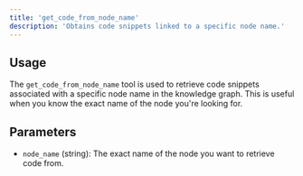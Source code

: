 ```yaml
---
title: 'get_code_from_node_name'
description: 'Obtains code snippets linked to a specific node name.'
---
```


## Usage

The `get_code_from_node_name` tool is used to retrieve code snippets associated with a specific node name in the knowledge graph. This is useful when you know the exact name of the node you're looking for.

## Parameters

- `node_name` (string): The exact name of the node you want to retrieve code from.

